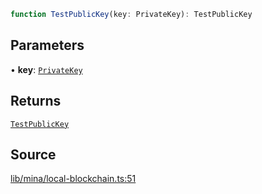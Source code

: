```ts
function TestPublicKey(key: PrivateKey): TestPublicKey
```

## Parameters

• **key**: [`PrivateKey`](../../../classes/PrivateKey.mdx)

## Returns

[`TestPublicKey`](../type-aliases/TestPublicKey.mdx)

## Source

[lib/mina/local-blockchain.ts:51](https://github.com/o1-labs/o1js/blob/1ed4125b454628ef1e3e4d32dd416718a59702b8/src/lib/mina/local-blockchain.ts#L51)
